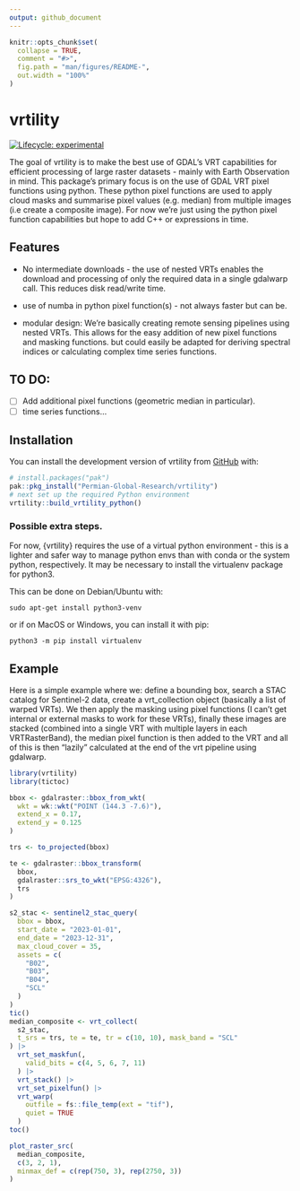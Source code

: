 ```yaml
---
output: github_document
---
```


<!-- README.md is generated from README.Rmd. Please edit that file -->

```r
knitr::opts_chunk$set(
  collapse = TRUE,
  comment = "#>",
  fig.path = "man/figures/README-",
  out.width = "100%"
)
```

# vrtility

<!-- badges: start -->
[![Lifecycle: experimental](https://img.shields.io/badge/lifecycle-experimental-orange.svg)](https://lifecycle.r-lib.org/articles/stages.html#experimental)
<!-- badges: end -->

The goal of vrtility is to make the best use of GDAL's VRT capabilities for
efficient processing of large raster datasets - mainly with Earth Observation
in mind. This package's primary focus is  on the use of GDAL VRT pixel 
functions using python. These python pixel functions are used to apply 
cloud masks and summarise pixel values (e.g. median) from multiple images 
(i.e create a composite image). For now we're just using the python pixel
function capabilities but hope to add C++ or expressions in time.


## Features

- No intermediate downloads - the use of nested VRTs enables the download
and processing of only the required data in a single gdalwarp call. This reduces
disk read/write time.

- use of numba in python pixel function(s) - not always faster but can be.

- modular design: We're basically creating remote sensing pipelines using 
nested VRTs. This allows for the easy addition of new pixel functions and
masking functions. but could easily be adapted for deriving spectral indices
or calculating complex time series functions. 

## TO DO:
- [ ] Add additional pixel functions (geometric median in particular).
- [ ] time series functions...

## Installation

You can install the development version of vrtility from [GitHub](https://github.com/) with:

``` r
# install.packages("pak")
pak::pkg_install("Permian-Global-Research/vrtility")
# next set up the required Python environment
vrtility::build_vrtility_python()
```

### Possible extra steps.

For now, {vrtility} requires the use of a virtual python environment - this is 
a lighter and safer way to manage python envs than with conda or the system
python, respectively. It may be necessary to install the virtualenv package
for python3. 

This can be done on Debian/Ubuntu with:

```
sudo apt-get install python3-venv
```
or if on MacOS or Windows, you can install it with pip:

```
python3 -m pip install virtualenv
```

## Example

Here is a simple example where we: define a bounding box, search a STAC catalog
for Sentinel-2 data, create a vrt_collection object (basically a list of warped 
VRTs). We then apply the masking using pixel functions (I can't get internal or 
external masks to work for these VRTs), finally these images are stacked 
(combined into a single VRT with multiple layers in each VRTRasterBand), the
median pixel function is then added to the VRT and all of this is then "lazily"
calculated at the end of the vrt pipeline using gdalwarp.

```r
library(vrtility)
library(tictoc)

bbox <- gdalraster::bbox_from_wkt(
  wkt = wk::wkt("POINT (144.3 -7.6)"),
  extend_x = 0.17,
  extend_y = 0.125
)

trs <- to_projected(bbox)

te <- gdalraster::bbox_transform(
  bbox,
  gdalraster::srs_to_wkt("EPSG:4326"),
  trs
)

s2_stac <- sentinel2_stac_query(
  bbox = bbox,
  start_date = "2023-01-01",
  end_date = "2023-12-31",
  max_cloud_cover = 35,
  assets = c(
    "B02",
    "B03",
    "B04",
    "SCL"
  )
)
tic()
median_composite <- vrt_collect(
  s2_stac,
  t_srs = trs, te = te, tr = c(10, 10), mask_band = "SCL"
) |>
  vrt_set_maskfun(,
    valid_bits = c(4, 5, 6, 7, 11)
  ) |>
  vrt_stack() |>
  vrt_set_pixelfun() |>
  vrt_warp(
    outfile = fs::file_temp(ext = "tif"),
    quiet = TRUE
  )
toc()

plot_raster_src(
  median_composite,
  c(3, 2, 1),
  minmax_def = c(rep(750, 3), rep(2750, 3))
)
```

